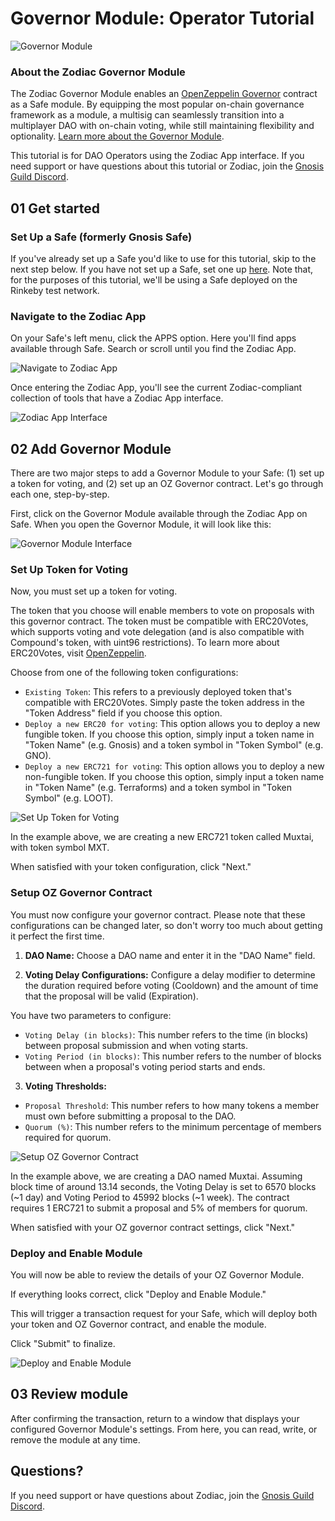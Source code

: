# Governor Module: Operator Tutorial

![Governor Module](/Banner-oz-governor.jpg)

### About the Zodiac Governor Module

The Zodiac Governor Module enables an [OpenZeppelin Governor](https://blog.openzeppelin.com/governor-smart-contract/) contract as a Safe module. By equipping the most popular on-chain governance framework as a module, a multisig can seamlessly transition into a multiplayer DAO with on-chain voting, while still maintaining flexibility and optionality. [Learn more about the Governor Module](/documentation/governor-module).

This tutorial is for DAO Operators using the Zodiac App interface. If you need support or have questions about this tutorial or Zodiac, join the [Gnosis Guild Discord](https://discord.gnosisguild.org).

## 01 Get started

### Set Up a Safe (formerly Gnosis Safe)

If you've already set up a Safe you'd like to use for this tutorial, skip to the next step below. If you have not set up a Safe, set one up [here](https://safe.global). Note that, for the purposes of this tutorial, we'll be using a Safe deployed on the Rinkeby test network. 

### Navigate to the Zodiac App

On your Safe's left menu, click the APPS option. Here you'll find apps available through Safe. Search or scroll until you find the Zodiac App.

![Navigate to Zodiac App](/Nav1.png)

Once entering the Zodiac App, you'll see the current Zodiac-compliant collection of tools that have a Zodiac App interface.

![Zodiac App Interface](/Nav3.png)

## 02 Add Governor Module

There are two major steps to add a Governor Module to your Safe: (1) set up a token for voting, and (2) set up an OZ Governor contract. Let's go through each one, step-by-step.

First, click on the Governor Module available through the Zodiac App on Safe. When you open the Governor Module, it will look like this:

![Governor Module Interface](/Governor01.png)

### Set Up Token for Voting

Now, you must set up a token for voting.

The token that you choose will enable members to vote on proposals with this governor contract. The token must be compatible with ERC20Votes, which supports voting and vote delegation (and is also compatible with Compound's token, with uint96 restrictions). To learn more about ERC20Votes, visit [OpenZeppelin](https://docs.openzeppelin.com/contracts/4.x/api/token/erc20#ERC20Votes).

Choose from one of the following token configurations:

- `Existing Token`: This refers to a previously deployed token that's compatible with ERC20Votes. Simply paste the token address in the "Token Address" field if you choose this option.
- `Deploy a new ERC20 for voting`: This option allows you to deploy a new fungible token. If you choose this option, simply input a token name in "Token Name" (e.g. Gnosis) and a token symbol in "Token Symbol" (e.g. GNO).
- `Deploy a new ERC721 for voting`: This option allows you to deploy a new non-fungible token. If you choose this option, simply input a token name in "Token Name" (e.g. Terraforms) and a token symbol in "Token Symbol" (e.g. LOOT).

![Set Up Token for Voting](/Governor02.png)

In the example above, we are creating a new ERC721 token called Muxtai, with token symbol MXT.

When satisfied with your token configuration, click "Next."

### Setup OZ Governor Contract

You must now configure your governor contract. Please note that these configurations can be changed later, so don't worry too much about getting it perfect the first time.

1. **DAO Name:** Choose a DAO name and enter it in the "DAO Name" field.

2. **Voting Delay Configurations:** Configure a delay modifier to determine the duration required before voting (Cooldown) and the amount of time that the proposal will be valid (Expiration).

You have two parameters to configure:

- `Voting Delay (in blocks)`: This number refers to the time (in blocks) between proposal submission and when voting starts.
- `Voting Period (in blocks)`: This number refers to the number of blocks between when a proposal's voting period starts and ends.

3. **Voting Thresholds:**

- `Proposal Threshold`: This number refers to how many tokens a member must own before submitting a proposal to the DAO.
- `Quorum (%)`: This number refers to the minimum percentage of members required for quorum.

![Setup OZ Governor Contract](/Governor03.png)

In the example above, we are creating a DAO named Muxtai. Assuming block time of around 13.14 seconds, the Voting Delay is set to 6570 blocks (~1 day) and Voting Period to 45992 blocks (~1 week). The contract requires 1 ERC721 to submit a proposal and 5% of members for quorum.

When satisfied with your OZ governor contract settings, click "Next."

### Deploy and Enable Module

You will now be able to review the details of your OZ Governor Module.

If everything looks correct, click "Deploy and Enable Module."

This will trigger a transaction request for your Safe, which will deploy both your token and OZ Governor contract, and enable the module.

Click "Submit" to finalize.

![Deploy and Enable Module](/Governor04.png)

## 03 Review module

After confirming the transaction, return to a window that displays your configured Governor Module's settings. From here, you can read, write, or remove the module at any time.

## Questions?

If you need support or have questions about Zodiac, join the [Gnosis Guild Discord](https://discord.gnosisguild.org).